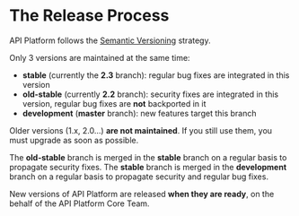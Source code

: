 # The Release Process

API Platform follows the [Semantic Versioning](https://semver.org) strategy.

Only 3 versions are maintained at the same time:

- **stable** (currently the **2.3** branch): regular bug fixes are integrated in this version
- **old-stable** (currently **2.2** branch): security fixes are integrated in this version, regular bug fixes are **not** backported in it
- **development** (**master** branch): new features target this branch

Older versions (1.x, 2.0...) **are not maintained**. If you still use them, you must upgrade as soon as possible.

The **old-stable** branch is merged in the **stable** branch on a regular basis to propagate security fixes.
The **stable** branch is merged in the **development** branch on a regular basis to propagate security and regular bug fixes.

New versions of API Platform are released **when they are ready**, on the behalf of the API Platform Core Team.
